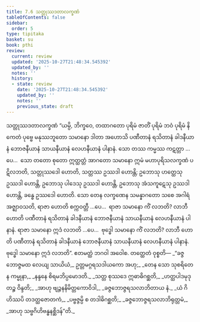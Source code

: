 ```yaml
---
title: 7.6 သတ္တုဿဒတာလက္ခဏံ
tableOfContents: false
sidebar:
  order: 5
type: tipitaka
basket: su
book: pthi
review:
  current: review
  updated: '2025-10-27T21:48:34.545392'
  updated_by: ''
  notes: ''
  history:
  - state: review
    date: '2025-10-27T21:48:34.545392'
    updated_by: ''
    notes: ''
    previous_state: draft
---
```



<ReviewStatus review={frontmatter.review} showDetails={true} />

<HypothesisAnnotation frontmatter={frontmatter} />

<DynamicBreadcrumb />

<Paragraph number="433" type="center" book="pthi">
<Emphasis>သတ္တုဿဒတာလက္ခဏံ</Emphasis>
</Paragraph>

<Division number="208" book="pthi" e="ch" v="8" p="124">

<Paragraph number="434" book="pthi">
“ယမ္ပိ, ဘိက္ခဝေ, တထာဂတော ပုရိမံ ဇာတိံ ပုရိမံ ဘဝံ ပုရိမံ နိကေတံ ပုဗ္ဗေ မနုဿဘူတော သမာနော ဒါတာ အဟောသိ ပဏီတာနံ ရသိတာနံ ခါဒနီယာနံ ဘောဇနီယာနံ သာယနီယာနံ လေဟနီယာနံ ပါနာနံ. သော တဿ ကမ္မဿ ကဋတ္တာ …ပေ…  သော တတော စုတော ဣတ္ထတ္တံ အာဂတော သမာနော ဣမံ မဟာပုရိသလက္ခဏံ ပဋိလဘတိ, သတ္တုဿဒေါ ဟောတိ, သတ္တဿ ဥဿဒါ ဟောန္တိ; ဥဘောသု ဟတ္ထေသု ဥဿဒါ ဟောန္တိ, ဥဘောသု ပါဒေသု ဥဿဒါ ဟောန္တိ, ဥဘောသု အံသကူဋေသု ဥဿဒါ ဟောန္တိ, ခန္ဓေ ဥဿဒေါ ဟောတိ.
</Paragraph>

<Paragraph number="435" book="pthi">
သော တေန လက္ခဏေန သမန္နာဂတော သစေ အဂါရံ အဇ္ဈာဝသတိ, ရာဇာ ဟောတိ စက္ကဝတ္တီ …ပေ…  ရာဇာ သမာနော ကိံ လဘတိ? လာဘီ ဟောတိ ပဏီတာနံ ရသိတာနံ ခါဒနီယာနံ ဘောဇနီယာနံ သာယနီယာနံ လေဟနီယာနံ ပါနာနံ. ရာဇာ သမာနော ဣဒံ လဘတိ …ပေ…  ဗုဒ္ဓေါ သမာနော ကိံ လဘတိ? လာဘီ ဟောတိ ပဏီတာနံ ရသိတာနံ ခါဒနီယာနံ ဘောဇနီယာနံ သာယနီယာနံ လေဟနီယာနံ ပါနာနံ. ဗုဒ္ဓေါ သမာနော ဣဒံ လဘတိ”. ဧတမတ္ထံ ဘဂဝါ အဝေါစ.
</Paragraph>

</Division>
<Division number="209" book="pthi" e="ch" v="8" p="124">

<Paragraph number="436" book="pthi">
တတ္ထေတံ ဝုစ္စတိ—
</Paragraph>

<Paragraph number="437" type="verses" book="pthi">
_“ခဇ္ဇဘောဇ္ဇမထ လေယျ သာယိယံ,_  
ဥတ္တမဂ္ဂရသဒါယကော အဟု;_  
_တေန သော သုစရိတေန ကမ္မုနာ,_  
_နန္ဒနေ စိရမဘိပ္ပမောဒတိ._  

</Paragraph>

<Paragraph number="438" type="verses" book="pthi">
_သတ္တ စုဿဒေ ဣဓာဓိဂစ္ဆတိ,_  
_ဟတ္ထပါဒမုဒုတဉ္စ ဝိန္ဒတိ;_  
_အာဟု ဗျဉ္ဇနနိမိတ္တကောဝိဒါ,_  
_ခဇ္ဇဘောဇ္ဇရသလာဘိတာယ နံ._  

</Paragraph>

<Paragraph number="439" type="verses" book="pthi">
_ယံ ဂိဟိဿပိ တဒတ္ထဇောတကံ,_  
_ပဗ္ဗဇ္ဇမ္ပိ စ တဒါဓိဂစ္ဆတိ;_  
_ခဇ္ဇဘောဇ္ဇရသလာဘိရုတ္တမံ,_  
_အာဟု သဗ္ဗဂိဟိဗန္ဓနစ္ဆိဒန်”တိ._
</Paragraph>
</Division>